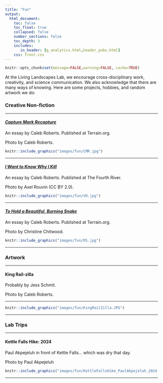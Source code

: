 ```yaml
---
title: "Fun"
output:
  html_document:
    toc: false
    toc_float: true
    collapsed: false
    number_sections: false
    toc_depth: 3
    includes:
       in_header: [g_analytics.html,header_pubs.html]
    css: front.css
---
```


```r
knitr::opts_chunk$set(message=FALSE,warning=FALSE, cache=TRUE)
```

At the Living Landscapes Lab, we encourage cross-disciplinary work, creativity, and science communication. We also acknowledge that there are many ways of knowing. Here are some projects, hobbies, and random artwork we do:

### Creative Non-fiction

----

<div class="row">
<div class="col-sm-8">

#### [*Capture Mark Recapture*](https://www.terrain.org/2021/nonfiction/capture-mark-recapture/)

An essay by Caleb Roberts. Published at Terrain.org.

Photo by Caleb Roberts. 


</div>
<div class="col-sm-4">
```r
knitr::include_graphics("images/fun/CMR.jpg")
```
</div>
</div>

----

<div class="row">
<div class="col-sm-8">



#### [*I Want to Know Why I Kill*](https://www.thefourthriver.com/o7-content/2020/2/21/i-want-to-know-why-i-kill)

An essay by Caleb Roberts. Published at The Fourth River.

Photo by Axel Rouvin (CC BY 2.0). 


</div>
<div class="col-sm-4">
```r
knitr::include_graphics("images/fun/VO.jpg")
```
</div>
</div>

----

<div class="row">
<div class="col-sm-8">

#### [*To Hold a Beautiful, Burning Snake*](https://www.terrain.org/2018/nonfiction/hold-beautiful-burning-snake/)

An essay by Caleb Roberts. Published at Terrain.org.

Photo by Christine Chitwood. 


</div>
<div class="col-sm-4">
```r
knitr::include_graphics("images/fun/RS.jpg")
```
</div>
</div>


----

### Artwork

----

<div class="row">
<div class="col-sm-8">

#### King Rail-zilla

Probably by Jess Schmit.

Photo by Caleb Roberts.

---

</div>
<div class="col-sm-4">
```r
knitr::include_graphics("images/fun/KingRailZilla.JPG")
```
</div>
</div>

----

### Lab Trips

----

<div class="row">
<div class="col-sm-8">

#### Kettle Falls Hike: 2024

Paul Akpejeluh in front of Kettle Falls... which was dry that day.

Photo by Paul Akpejeluh

</div>
<div class="col-sm-4">
```r
knitr::include_graphics("images/fun/KettleFallsHike_PaulAkpejeluh_2024.jpg")
```
</div>
</div>

---

<div class="row">
<div class="col-sm-8">

<!-- ### [things](https://crumplab.github.io/things/) -->

<!-- When I find to make visual things I take pictures of them, and post them here <https://crumplab.github.io/things/> -->

<!-- </div> -->
<!-- <div class="col-sm-4"> -->
<!-- ```{r things, out.width='100%', echo=F} -->
<!-- knitr::include_graphics("images/fun/things.jpg") -->
<!-- ``` -->
<!-- </div> -->
<!-- </div> -->



